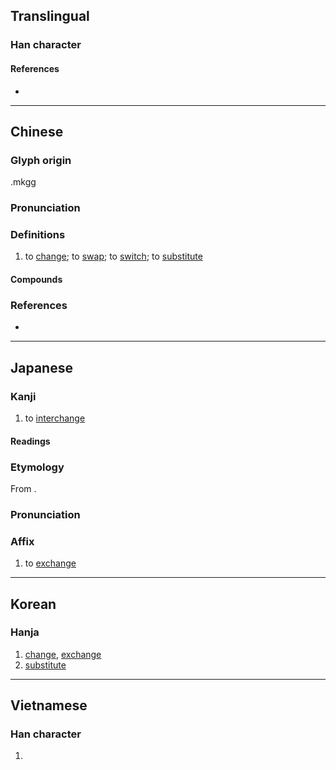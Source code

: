 {{also|换}}
{{character info}}
==Translingual==

===Han character===
{{Han char|rn=64|rad=手|as=09|sn=12|four=57034|canj=QNBK|ids=⿰扌奐}}

====References====
* {{Han ref|kx=0442.140|dkj=12358|dj=0793.130|hdz=31922.041|uh=63DB|ud=25563|bh=B4AB|bd=46251}}

----

==Chinese==
{{zh-forms|s=换}}

===Glyph origin===
{{Han etym}}
{{Han compound|手|奐|ls=psc|c1=s|c2=p|t1=hand}}.mkgg


===Pronunciation===
{{zh-pron
|m=huàn
|m-s=
|c=wun6
|c-t=
|g=
|h=pfs=von;gd=von4
|j=
|mb=hūing
|md=uâng
|mn=ōaⁿ/hoān/twv:hoàn
|mn_note=ōaⁿ - vernacular; hoān/hoàn - literary
|mn-t=
|w=
|x=
|mc=y
|oc=y
|ma=y
|cat=v
}}

===Definitions===
{{zh-hanzi}}

# to [[change]]; to [[swap]]; to [[switch]]; to [[substitute]]
#: {{zh-x|政府 換 咗 人 又 點 啫？|OK, the head of government has changed; so what?|C}}

====Compounds====
{{zh-der|換不來|換不開|換乘|換人|換代|換位|換個兒|換匯|換班|換茬|換車|換擋|換防|換房|換崗|換工|換季|換肩|換屆|換句話說|換腦筋|換氣|換氣扇|換錢|換親|換取|換算|換湯不換藥|換帖|換文|換洗|換血|換牙|換言之|換樣|換樣兒|換約|換心|換馬}}

===References===
* {{thcwd|8431}}

{{zh-cat|Beginning}}

----

==Japanese==

===Kanji===
{{ja-kanji|grade=c|rs=手09}}

# to [[interchange]]

====Readings====
{{ja-readings
|goon=がん<ぐわん
|kanon=かん<くわん
|kun=か-える, か-わる
}}

===Etymology===
{{ja-kanjitab|かん|yomi=kanon}}
From {{der|ja|ltc|sort=かん|-}} {{ltc-l|換}}.

===Pronunciation===
{{ja-pron|かん|y=kanon}}

===Affix===
{{ja-pos|affix|かん|hhira=くわん}}

# to [[exchange]]

----

==Korean==

===Hanja===
{{ko-hanja|hangeul=환|eumhun=}}

# [[change]], [[exchange]]
# [[substitute]]

----

==Vietnamese==

===Han character===
{{vi-readings|reading=hoán|rs=手09}}

# {{rfdef|vi|sort=手09}}